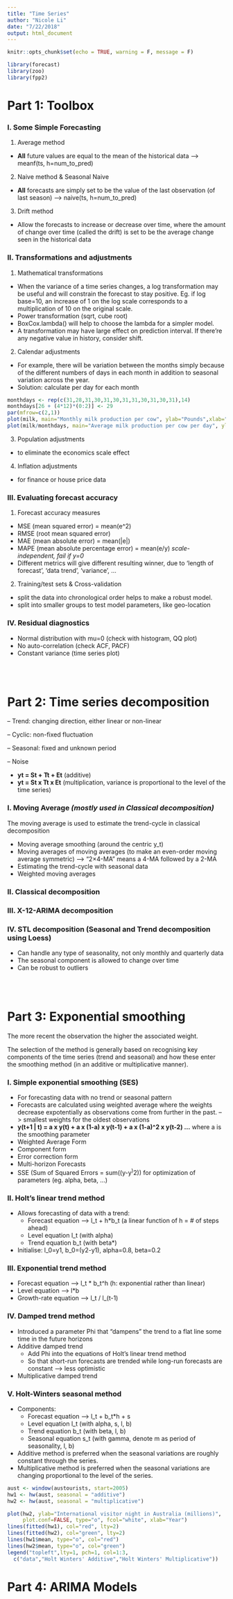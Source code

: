 ```yaml
---
title: "Time Series"
author: "Nicole Li"
date: "7/22/2018"
output: html_document
---
```


```r
knitr::opts_chunk$set(echo = TRUE, warning = F, message = F)
```

```r
library(forecast)
library(zoo)
library(fpp2)
```



# Part 1: Toolbox 

### I. Some Simple Forecasting 

1. Average method
+ **All** future values are equal to the mean of the historical data --> meanf(ts, h=num_to_pred)

2. Naive method & Seasonal Naive
+ **All** forecasts are simply set to be the value of the last observation (of last season) --> naive(ts, h=num_to_pred)

3. Drift method
+ Allow the forecasts to increase or decrease over time, where the amount of change over time (called the drift) is set to be the average change seen in the historical data


### II. Transformations and adjustments

1. Mathematical transformations
+ When the variance of a time series changes, a log transformation may be useful and will constrain the forecast to stay positive. Eg. if log base=10, an increase of 1 on the log scale corresponds to a multiplication of 10 on the original scale. 
+ Power transformation (sqrt, cube root)
+ BoxCox.lambda() will help to choose the lambda for a simpler model.
+ A transformation may have large effect on prediction interval. If there're any negative value in history, consider shift.
    
    
2. Calendar adjustments
+ For example, there will be variation between the months simply because of the different numbers of days in each month in addition to seasonal variation across the year. 
+ Solution: calculate per day for each month
```r
monthdays <- rep(c(31,28,31,30,31,30,31,31,30,31,30,31),14)
monthdays[26 + (4*12)*(0:2)] <- 29
par(mfrow=c(2,1))
plot(milk, main="Monthly milk production per cow", ylab="Pounds",xlab="Years")
plot(milk/monthdays, main="Average milk production per cow per day", ylab="Pounds", xlab="Years")
```

3. Population adjustments
+ to eliminate the economics scale effect

4. Inflation adjustments
+ for finance or house price data


### III. Evaluating forecast accuracy

1. Forecast accuracy measures
+ MSE (mean squared error) = mean(e^2)
+ RMSE (root mean squared error)
+ MAE (mean absolute error) = mean(|e|)
+ MAPE (mean absolute percentage error) = mean(e/y) *scale-independent, fail if y=0*
+ Different metrics will give different resulting winner, due to 'length of forecast', 'data trend', 'variance', ...

2. Training/test sets & Cross-validation
+ split the data into chronological order helps to make a robust model.
+ split into smaller groups to test model parameters, like geo-location 



### IV. Residual diagnostics
+ Normal distribution with mu=0 (check with histogram, QQ plot)
+ No auto-correlation (check ACF, PACF)
+ Constant variance (time series plot)










<br><br>









# Part 2: Time series decomposition 
-- Trend: changing direction, either linear or non-linear

-- Cyclic: non-fixed fluctuation

-- Seasonal: fixed and unknown period

-- Noise

+ **yt = St + Tt + Et** (additive)
+ **yt = St x Tt x Et** (multiplication, variance is proportional to the level of the time series)
 
### I. Moving Average *(mostly used in Classical decomposition)*
The moving average is used to estimate the trend-cycle in classical decomposition

+ Moving average smoothing (around the centric y_t)
+ Moving averages of moving averages (to make an even-order moving average symmetric) --> “2×4-MA” means a 4-MA followed by a 2-MA
+ Estimating the trend-cycle with seasonal data
+ Weighted moving averages

### II. Classical decomposition

### III. X-12-ARIMA decomposition

### IV. STL decomposition (Seasonal and Trend decomposition using Loess)
+ Can handle any type of seasonality, not only monthly and quarterly data
+ The seasonal component is allowed to change over time
+ Can be robust to outliers








<br><br>








# Part 3: Exponential smoothing
The more recent the observation the higher the associated weight.

The selection of the method is generally based on recognising key components of the time series (trend and seasonal) and how these enter the smoothing method (in an additive or multiplicative manner).


### I. Simple exponential smoothing (SES)
+ For forecasting data with no trend or seasonal pattern
+ Forecasts are calculated using weighted average where the weights decrease expotentially as observations come from further in the past. --> smallest weights for the oldest observations
+ **y(t+1 | t) = a x y(t) + a x (1-a) x y(t-1) + a x (1-a)^2 x y(t-2) ...** where a is the smoothing parameter
+ Weighted Average Form
+ Component form
+ Error correction form
+ Multi-horizon Forecasts
+ SSE (Sum of Squared Errors = sum((y-y^)^2)) for optimization of parameters (eg. alpha, beta, ...)


### II. Holt's linear trend method
* Allows forecasting of data with a trend:
    + Forecast equation --> l_t + h*b_t (a linear function of h = # of steps ahead)
    + Level equation l_t (with alpha)
    + Trend equation b_t (with beta*)
* Initialise: l_0=y1, b_0=(y2-y1), alpha=0.8, beta=0.2


### III. Exponential trend method
+ Forecast equation --> l_t * b_t^h (h: exponential rather than linear)
+ Level equation --> l*b
+ Growth-rate equation --> l_t / l_(t-1)


### IV. Damped trend method
* Introduced a parameter Phi that “dampens” the trend to a flat line some time in the future horizons
* Additive damped trend
    + Add Phi into the equations of Holt's linear trend method
    + So that short-run forecasts are trended while long-run forecasts are constant --> less optimistic
* Multiplicative damped trend


### V. Holt-Winters seasonal method
* Components:
    + Forecast equation --> l_t + b_t*h + s
    + Level equation l_t (with alpha, s, l, b)
    + Trend equation b_t (with beta, l, b)
    + Seasonal equation s_t (with gamma, denote m as period of seasonality, l, b)
* Additive method is preferred when the seasonal variations are roughly constant through the series.
* Multiplicative method is preferred when the seasonal variations are changing proportional to the level of the series.
```r
aust <- window(austourists, start=2005)
hw1 <- hw(aust, seasonal = "additive")
hw2 <- hw(aust, seasonal = "multiplicative")

plot(hw2, ylab="International visitor night in Australia (millions)",
     plot.conf=FALSE, type="o", fcol="white", xlab="Year")
lines(fitted(hw1), col="red", lty=2)
lines(fitted(hw2), col="green", lty=2)
lines(hw1$mean, type="o", col="red")
lines(hw2$mean, type="o", col="green")
legend("topleft",lty=1, pch=1, col=1:3, 
  c("data","Holt Winters' Additive","Holt Winters' Multiplicative"))
```







# Part 4: ARIMA Models



